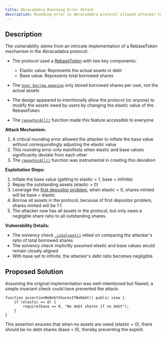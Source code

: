 ```yaml
---
title: Abracadabra Rounding Error Attack
description: Rounding error in Abracadabra protocol allowed attacker to inflate base value without corresponding adjustment of elastic value
---
```


## Description

The vulnerability stems from an intricate implementation of a RebaseToken mechanism in the Abracadabra protocol:

- The protocol used a [RebaseToken](https://github.com/boringcrypto/BoringSolidity/blob/78f4817d9c0d95fe9c45cd42e307ccd22cf5f4fc/contracts/libraries/BoringRebase.sol) with two key components:
  - Elastic value: Represents the actual assets in debt
  - Base value: Represents total borrowed shares

- The [`User borrow mapping`](https://github.com/Abracadabra-money/abracadabra-money-contracts/blob/cb97c71c8fbfecbd0080e0cfa877f2dc37f56950/src/cauldrons/CauldronV4.sol#L308) only stored borrowed shares per user, not the actual assets

- The design appeared to intentionally allow the protocol (or anyone) to modify the assets owed by users by changing the elastic value of the RebaseToken

- The [`repayForAll()`](https://github.com/Abracadabra-money/abracadabra-money-contracts/blob/cb97c71c8fbfecbd0080e0cfa877f2dc37f56950/src/cauldrons/CauldronV4.sol#L688) function made this feature accessible to everyone

**Attack Mechanism:**
1. A critical rounding error allowed the attacker to inflate the base value without correspondingly adjusting the elastic value
2. This rounding error only manifests when elastic and base values significantly deviate from each other
3. The [`repayForAll()`](https://github.com/Abracadabra-money/abracadabra-money-contracts/blob/cb97c71c8fbfecbd0080e0cfa877f2dc37f56950/src/cauldrons/CauldronV4.sol#L703) function was instrumental in creating this deviation

**Exploitation Steps:**
1. Inflate the base value (getting to elastic = 1, base = infinite)
2. Repay the outstanding assets (elastic = 0)
3. Leverage the [first depositor problem](https://github.com/boringcrypto/BoringSolidity/blob/78f4817d9c0d95fe9c45cd42e307ccd22cf5f4fc/contracts/libraries/BoringRebase.sol#L18), when elastic = 0, shares minted will be base = elastic
4. Borrow all assets in the protocol, because of first depositor problem, shares minted will be 1:1.
5. The attacker now has all assets in the protocol, but only owes a negligble share ratio to all outstanding shares.

**Vulnerability Details:**
- The solvency check [`_isSolvent()`](https://github.com/Abracadabra-money/abracadabra-money-contracts/blob/cb97c71c8fbfecbd0080e0cfa877f2dc37f56950/src/cauldrons/CauldronV4.sol#L203) relied on comparing the attacker's ratio of total borrowed shares
- The solvency check implicitly assumed elastic and base values would remain closely aligned
- With base set to infinite, the attacker's debt ratio becomes negligible


## Proposed Solution

Assuming the original implementation was well-intentioned but flawed, a simple invariant check could have prevented the attack:

```solidity
function assertionNoDebtSharesIfNoDebt() public view {
    if (elastic == 0) {
        require(base == 0, "No debt shares if no debt");
    }
}
```

This assertion ensures that when no assets are owed (elastic = 0), there should be no debt shares (base = 0), thereby preventing the exploit.